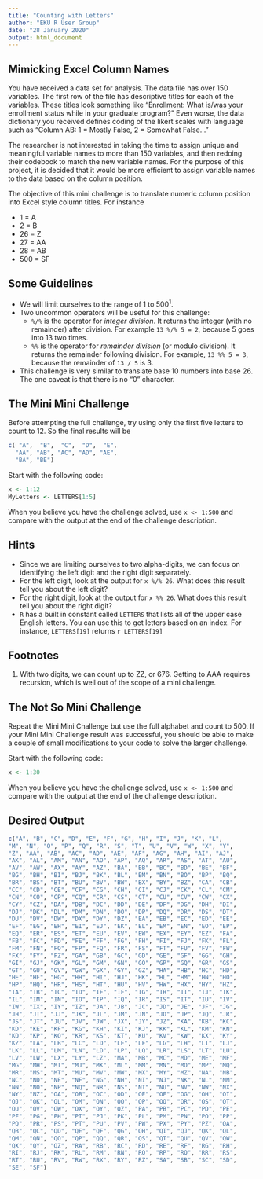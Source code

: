 ```yaml
---
title: "Counting with Letters"
author: "EKU R User Group"
date: "28 January 2020"
output: html_document
---
```


## Mimicking Excel Column Names

You have received a data set for analysis.  The data file has over 150 variables. The first row of the file has descriptive titles for each of the variables.  These titles look something like "Enrollment: What is/was your enrollment status while in your graduate program?"  Even worse, the data dictionary you received defines coding of the likert scales with language such as "Column AB: 1 = Mostly False, 2 = Somewhat False..."

The researcher is not interested in taking the time to assign unique and meaningful variable names to more than 150 variables, and then redoing their codebook to match the new variable names. For the purpose of this project, it is decided that it would be more efficient to assign variable names to the data based on the column position.

The objective of this mini challenge is to translate numeric column position into Excel style column titles.  For instance

* 1 = A
* 2 = B
* 26 = Z
* 27 = AA
* 28 = AB
* 500 = SF

## Some Guidelines

* We will limit ourselves to the range of 1 to 500<sup>1</sup>.  
* Two uncommon operators will be useful for this challenge:
    + `%/%` is the operator for _integer division_. It returns the integer (with no remainder) after division.  For example `13 %/% 5 = 2`, because 5 goes into 13 two times.
    + `%%` is the operator for _remainder division_ (or modulo division). It returns the remainder following division. For example, `13 %% 5 = 3`, because the remainder of `13 / 5` is 3.
* This challenge is very similar to translate base 10 numbers into base 26.  The one caveat is that there is no "0" character.

## The Mini Mini Challenge

Before attempting the full challenge, try using only the first five letters to count to 12.  So the final results will be

```r
c( "A",  "B",  "C",  "D",  "E", 
  "AA", "AB", "AC", "AD", "AE", 
  "BA", "BE")
```

Start with the following code:

```r
x <- 1:12
MyLetters <- LETTERS[1:5]
```

When you believe you have the challenge solved, use `x <- 1:500` and compare with the output at the end of the challenge description.

## Hints

* Since we are limiting ourselves to two alpha-digits, we can focus on identifying the left digit and the right digit separately.
* For the left digit, look at the output for `x %/% 26`. What does this result tell you about the left digit?
* For the right digit, look at the output for `x %% 26`. What does this result tell you about the right digit?
* `R` has a built in constant called `LETTERS` that lists all of the upper case English letters. You can use this to get letters based on an index.  For instance, `LETTERS[19]` returns `r LETTERS[19]`

## Footnotes

1. With two digits, we can count up to ZZ, or 676. Getting to AAA requires recursion, which is well out of the scope of a mini challenge.

## The Not So Mini Challenge

Repeat the Mini Mini Challenge but use the full alphabet and count to 500.  If your Mini Mini Challenge result was successful, you should be able to make a couple of small modifications to your code to solve the larger challenge.

Start with the following code:

```r
x <- 1:30
```

When you believe you have the challenge solved, use `x <- 1:500` and compare with the output at the end of the challenge description.



## Desired Output

```r
c("A", "B", "C", "D", "E", "F", "G", "H", "I", "J", "K", "L", 
"M", "N", "O", "P", "Q", "R", "S", "T", "U", "V", "W", "X", "Y", 
"Z", "AA", "AB", "AC", "AD", "AE", "AF", "AG", "AH", "AI", "AJ", 
"AK", "AL", "AM", "AN", "AO", "AP", "AQ", "AR", "AS", "AT", "AU", 
"AV", "AW", "AX", "AY", "AZ", "BA", "BB", "BC", "BD", "BE", "BF", 
"BG", "BH", "BI", "BJ", "BK", "BL", "BM", "BN", "BO", "BP", "BQ", 
"BR", "BS", "BT", "BU", "BV", "BW", "BX", "BY", "BZ", "CA", "CB", 
"CC", "CD", "CE", "CF", "CG", "CH", "CI", "CJ", "CK", "CL", "CM", 
"CN", "CO", "CP", "CQ", "CR", "CS", "CT", "CU", "CV", "CW", "CX", 
"CY", "CZ", "DA", "DB", "DC", "DD", "DE", "DF", "DG", "DH", "DI", 
"DJ", "DK", "DL", "DM", "DN", "DO", "DP", "DQ", "DR", "DS", "DT", 
"DU", "DV", "DW", "DX", "DY", "DZ", "EA", "EB", "EC", "ED", "EE", 
"EF", "EG", "EH", "EI", "EJ", "EK", "EL", "EM", "EN", "EO", "EP", 
"EQ", "ER", "ES", "ET", "EU", "EV", "EW", "EX", "EY", "EZ", "FA", 
"FB", "FC", "FD", "FE", "FF", "FG", "FH", "FI", "FJ", "FK", "FL", 
"FM", "FN", "FO", "FP", "FQ", "FR", "FS", "FT", "FU", "FV", "FW", 
"FX", "FY", "FZ", "GA", "GB", "GC", "GD", "GE", "GF", "GG", "GH", 
"GI", "GJ", "GK", "GL", "GM", "GN", "GO", "GP", "GQ", "GR", "GS", 
"GT", "GU", "GV", "GW", "GX", "GY", "GZ", "HA", "HB", "HC", "HD", 
"HE", "HF", "HG", "HH", "HI", "HJ", "HK", "HL", "HM", "HN", "HO", 
"HP", "HQ", "HR", "HS", "HT", "HU", "HV", "HW", "HX", "HY", "HZ", 
"IA", "IB", "IC", "ID", "IE", "IF", "IG", "IH", "II", "IJ", "IK", 
"IL", "IM", "IN", "IO", "IP", "IQ", "IR", "IS", "IT", "IU", "IV", 
"IW", "IX", "IY", "IZ", "JA", "JB", "JC", "JD", "JE", "JF", "JG", 
"JH", "JI", "JJ", "JK", "JL", "JM", "JN", "JO", "JP", "JQ", "JR", 
"JS", "JT", "JU", "JV", "JW", "JX", "JY", "JZ", "KA", "KB", "KC", 
"KD", "KE", "KF", "KG", "KH", "KI", "KJ", "KK", "KL", "KM", "KN", 
"KO", "KP", "KQ", "KR", "KS", "KT", "KU", "KV", "KW", "KX", "KY", 
"KZ", "LA", "LB", "LC", "LD", "LE", "LF", "LG", "LH", "LI", "LJ", 
"LK", "LL", "LM", "LN", "LO", "LP", "LQ", "LR", "LS", "LT", "LU", 
"LV", "LW", "LX", "LY", "LZ", "MA", "MB", "MC", "MD", "ME", "MF", 
"MG", "MH", "MI", "MJ", "MK", "ML", "MM", "MN", "MO", "MP", "MQ", 
"MR", "MS", "MT", "MU", "MV", "MW", "MX", "MY", "MZ", "NA", "NB", 
"NC", "ND", "NE", "NF", "NG", "NH", "NI", "NJ", "NK", "NL", "NM", 
"NN", "NO", "NP", "NQ", "NR", "NS", "NT", "NU", "NV", "NW", "NX", 
"NY", "NZ", "OA", "OB", "OC", "OD", "OE", "OF", "OG", "OH", "OI", 
"OJ", "OK", "OL", "OM", "ON", "OO", "OP", "OQ", "OR", "OS", "OT", 
"OU", "OV", "OW", "OX", "OY", "OZ", "PA", "PB", "PC", "PD", "PE", 
"PF", "PG", "PH", "PI", "PJ", "PK", "PL", "PM", "PN", "PO", "PP", 
"PQ", "PR", "PS", "PT", "PU", "PV", "PW", "PX", "PY", "PZ", "QA", 
"QB", "QC", "QD", "QE", "QF", "QG", "QH", "QI", "QJ", "QK", "QL", 
"QM", "QN", "QO", "QP", "QQ", "QR", "QS", "QT", "QU", "QV", "QW", 
"QX", "QY", "QZ", "RA", "RB", "RC", "RD", "RE", "RF", "RG", "RH", 
"RI", "RJ", "RK", "RL", "RM", "RN", "RO", "RP", "RQ", "RR", "RS", 
"RT", "RU", "RV", "RW", "RX", "RY", "RZ", "SA", "SB", "SC", "SD", 
"SE", "SF")
```